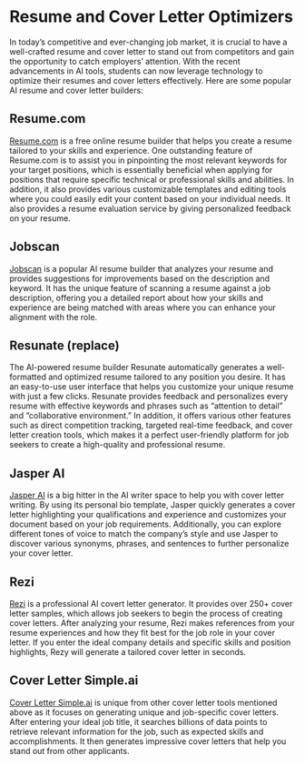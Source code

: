 # Resume and Cover Letter Optimizers

In today's competitive and ever-changing job market, it is crucial to have a well-crafted resume and cover letter to stand out from competitors and gain the opportunity to catch employers' attention. With the recent advancements in AI tools, students can now leverage technology to optimize their resumes and cover letters effectively. Here are some popular AI resume and cover letter builders:

## Resume.com

[Resume.com](https://www.resume.com/) is a free online resume builder that helps you create a resume tailored to your skills and experience. One outstanding feature of Resume.com is to assist you in pinpointing the most relevant keywords for your target positions, which is essentially beneficial when applying for positions that require specific technical or professional skills and abilities. In addition, it also provides various customizable templates and editing tools where you could easily edit your content based on your individual needs. It also provides a resume evaluation service by giving personalized feedback on your resume.

## Jobscan

[Jobscan](https://www.jobscan.co/) is a popular AI resume builder that analyzes your resume and provides suggestions for improvements based on the description and keyword. It has the unique feature of scanning a resume against a job description, offering you a detailed report about how your skills and experience are being matched with areas where you can enhance your alignment with the role.

## Resunate (replace)

The AI-powered resume builder Resunate automatically generates a well-formatted and optimized resume tailored to any position you desire. It has an easy-to-use user interface that helps you customize your unique resume with just a few clicks. Resunate provides feedback and personalizes every resume with effective keywords and phrases such as "attention to detail" and "collaborative environment." In addition, it offers various other features such as direct competition tracking, targeted real-time feedback, and cover letter creation tools, which makes it a perfect user-friendly platform for job seekers to create a high-quality and professional resume.

## Jasper AI

[Jasper AI](https://www.jasper.ai/) is a big hitter in the AI writer space to help you with cover letter writing. By using its personal bio template, Jasper quickly generates a cover letter highlighting your qualifications and experience and customizes your document based on your job requirements. Additionally, you can explore different tones of voice to match the company's style and use Jasper to discover various synonyms, phrases, and sentences to further personalize your cover letter.

## Rezi

[Rezi](https://www.rezi.ai/) is a professional AI covert letter generator. It provides over 250+ cover letter samples, which allows job seekers to begin the process of creating cover letters. After analyzing your resume, Rezi makes references from your resume experiences and how they fit best for the job role in your cover letter. If you enter the ideal company details and specific skills and position highlights, Rezy will generate a tailored cover letter in seconds. 

## Cover Letter Simple.ai

[Cover Letter Simple.ai](https://coverlettersimple.ai/) is unique from other cover letter tools mentioned above as it focuses on generating unique and job-specific cover letters. After entering your ideal job title, it searches billions of data points to retrieve relevant information for the job, such as expected skills and accomplishments. It then generates impressive cover letters that help you stand out from other applicants.
